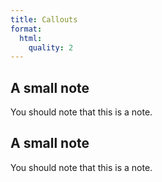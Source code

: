 ```yaml
---
title: Callouts
format:
  html: 
    quality: 2
---
```


::: {.callout-note collapse="true"}

## A small note

You should note that this is a note.

:::

::: {.callout-note collapse="false"}

## A small note

You should note that this is a note.

:::
